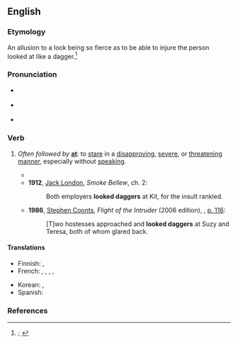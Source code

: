 ==English==
{{was wotd|2021|June|22}}

===Etymology===
An allusion to a look being so fierce as to be able to injure the person looked at like a dagger.<ref>{{R:OED Online|subentry=to speak or look daggers|subid=7388039|entry=dagger|pos=''n.''{{sup|1}}|noformat=1|id=46875|date=December 2020|nodot=1}}; {{R:Lexico|entry=look daggers at|pos=phrase}}</ref>

===Pronunciation===
* {{a|RP}} {{IPA|en|/ˌlʊk ˈdæɡəz}}
* {{a|GA}} {{IPA|en|/ˌlʊk ˈdæɡɚz}}
* {{hyphenation|en|look dag|gers}}

===Verb===
{{en-verb|*|head=[[look]] [[dagger]]s}}

# {{lb|en|intransitive}} ''Often followed by'' '''[[at]]''': to [[stare#Verb|stare]] in a [[disapproving#Adjective|disapproving]], [[severe]], or [[threatening#Adjective|threatening]] [[manner]], especially without [[speak#Verb|speaking]].
#: {{synonyms|en|glare daggers|shoot daggers|stare daggers}}
#* {{RQ:Irving Abbotsford|pages=40–41|pageref=40|passage=Before him set the grim baron, with a face worthy of the father of such a daughter, and '''looking daggers''' and rat's bane.}}
#* '''1912''', [[w:Jack London|Jack London]], ''Smoke Bellew'', ch. 2:
#*: Both employers '''looked daggers''' at Kit, for the insult rankled.
#* '''1986''', [[w:Stephen Coonts|Stephen Coonts]], ''Flight of the Intruder'' (2006 edition), {{ISBN|9781591141273}}, [http://books.google.ca/books?id=nJN-_hA_wqgC&dq=%22looked+daggers+at%22+subject%3A%22fiction%22&q=%22looked+daggers+at%22#v=snippet&q=%22looked%20daggers%20at%22&f=false p. 116]:
#*: [T]wo hostesses approached and '''looked daggers''' at Suzy and Teresa, both of whom glared back.

====Translations====
{{trans-top|to stare in a disapproving, severe, or threatening manner}}
* Finnish: {{t|fi|[[katsoa]] [[vihamielinen|vihamielisesti]]}}, {{t+|fi|mulkoilla}}
* French: {{t|fr|darder un regard noir}}, {{t|fr|foudroyer du regard}}, {{t+|fr|fusiller du regard}}, {{t|fr|lancer un regard noir}}, {{t+|fr|se regarder en chiens de faïence}}
{{trans-mid}}
* Korean: {{t|ko|쏘아보다}}, {{t|ko|노려보다}}
* Spanish: {{t|es|fulminar con la mirada}}
{{trans-bottom}}

===References===
<references/>